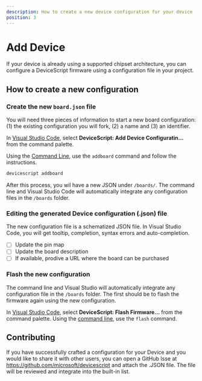 ```yaml
---
description: How to create a new device configuration for your device
position: 3
---
```


# Add Device

If your device is already using a supported chipset architecture,
you can configure a DeviceScript firmware using a configuration file in your project.

## How to create a new configuration

### Create the new `board.json` file

You will need three pieces of information to start a new board configuration: (1) the existing configuration
you will fork, (2) a name and (3) an identifier.

In [Visual Studio Code](/getting-started/vscode),
select **DeviceScript: Add Device Configuratin...** from the command palette.

Using the [Command Line](/getting-started/cli), use the `addboard` command and follow the instructions.

```bash
devicescript addboard
```

After this process, you wil have a new JSON under `/boards/`. The command line and
Visual Studio Code will automatically integrate any configuration files in the `/boards` folder.

### Editing the generated Device configuration (.json) file

The new configuration file is a schematized JSON file. In Visual Studio Code, you will get tooltip, completion,
syntax errors and auto-completion.

-   [ ] Update the pin map
-   [ ] Update the board description
-   [ ] If available, prodive a URL where the board can be purchased

### Flash the new configuration

The command line and Visual Studio will automatically integrate any configuration file in the `/boards` folder.
The first should be to flash the firmware again using the new configuration.

In [Visual Studio Code](/getting-started/vscode),
select **DeviceScript: Flash Firmware...** from the command palette.
Using the [command line](/getting-started/cli), use the `flash` command.

## Contributing

If you have successfully crafted a configuration for your Device and you would like to share it with other users,
you can open a GitHub Isse at https://github.com/microsoft/devicescript and attach the .JSON file. The file will
be reviewed and integrate into the built-in list.
